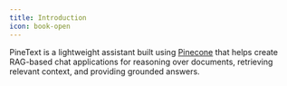 ```yaml
---
title: Introduction
icon: book-open
---
```


PineText is a lightweight assistant built using [Pinecone](https://docs.pinecone.io/guides/assistant/overview) that helps create RAG-based chat applications for reasoning over documents, retrieving relevant context, and providing grounded answers.
